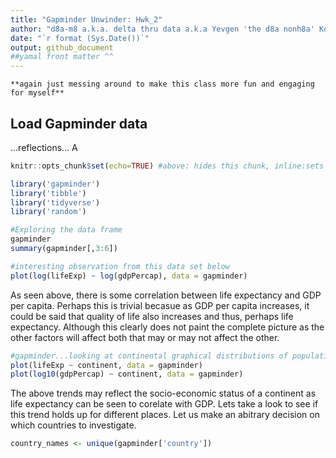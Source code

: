 ```yaml
---
title: "Gapminder Unwinder: Hwk_2"
author: "d8a-m8 a.k.a. delta thru data a.k.a Yevgen 'the d8a nonh8a' Kovalenko"
date: "`r format (Sys.Date())`"
output: github_document
##yamal front matter ^^
---
```


~~~~~
**again just messing around to make this class more fun and engaging for myself**
~~~~~

## Load Gapminder data

...reflections...
A
```r
knitr::opts_chunk$set(echo=TRUE) #above: hides this chunk, inline:sets all chunks to be viewed globally

library('gapminder')
library('tibble')
library('tidyverse')
library('random')
```

```r

#Exploring the data frame
gapminder
summary(gapminder[,3:6])

#interesting observation from this data set below
plot(log(lifeExp) ~ log(gdpPercap), data = gapminder)
```

As seen above, there is some correlation between life expectancy and GDP per capita. Perhaps this is trivial becasue as GDP per capita increases, it could be said that quality of life also increases and thus, perhaps life expectancy. Although this clearly does not paint the complete picture as the other factors will affect both that may or may not affect the other.

```r
#gapminder...looking at continental graphical distributions of population, life expectancy, and GDP
plot(lifeExp ~ continent, data = gapminder)
plot(log10(gdpPercap) ~ continent, data = gapminder)
```

The above trends may reflect the socio-economic status of a continent as life expectancy can be seen to corelate with GDP. Lets take a look to see if this trend holds up for different places. Let us make an abitrary decision on which countries to investigate.


```r

country_names <- unique(gapminder['country'])

```
 
